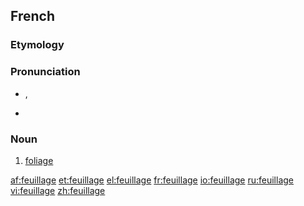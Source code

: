 ==French==

===Etymology===
{{suffix|feuille|age|lang=fr}}

===Pronunciation===
* {{IPA|/fœ.jaʒ/|lang=fr}}, {{X-SAMPA|/f9.jaZ@/|lang=fr}}
*: {{audio|Fr-feuillage.ogg|Audio (France, Paris)}}
* {{homophones|feuillages|lang=fr}}

===Noun===
{{fr-noun|m}}

# [[foliage]]

[[af:feuillage]]
[[et:feuillage]]
[[el:feuillage]]
[[fr:feuillage]]
[[io:feuillage]]
[[ru:feuillage]]
[[vi:feuillage]]
[[zh:feuillage]]